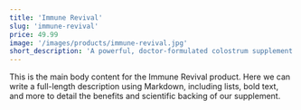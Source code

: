 ```yaml
---
title: 'Immune Revival'
slug: 'immune-revival'
price: 49.99
image: '/images/products/immune-revival.jpg'
short_description: 'A powerful, doctor-formulated colostrum supplement to support immune barrier function.'
---
```

This is the main body content for the Immune Revival product. Here we can write a full-length description using Markdown, including lists, bold text, and more to detail the benefits and scientific backing of our supplement. 